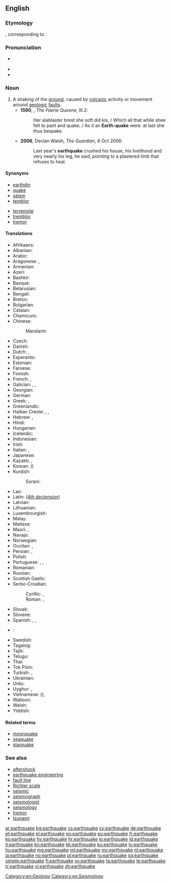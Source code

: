 ==English==
{{wikipedia}}

===Etymology===
{{etyl|enm|en}} {{term|ertheqwake|lang=enm}}, corresponding to {{compound|earth|quake}}.

===Pronunciation===
* {{a|UK}} {{IPA|/ˈəːθkweɪk/}}
* {{audio|En-us-earthquake.ogg|Audio (USA)}}
* {{rhymes|eɪk}}

===Noun===
{{en-noun}}

# A shaking of the [[ground]], caused by [[volcanic]] activity or movement around [[geologic]] [[fault]]s. {{defdate|from 14th c.}}
#* '''1590''', {{w|Edmund Spenser}}, ''The Faerie Queene'', III.2:
#*: Her alablaster brest she soft did kis, / Which all that while shee felt to pant and quake, / As it an '''Earth-quake''' were: at last she thus bespake.
#* '''2006''', Declan Walsh, ''The Guardian'', 6 Oct 2006:
#*: Last year's '''earthquake''' crushed his house, his livelihood and very nearly his leg, he said, pointing to a plastered limb that refuses to heal.

====Synonyms====
{{top2}}
* [[earthdin]]
* [[quake]]
* [[seism]]
* [[temblor]]
{{mid2}}
* [[terremote]]
* [[tremblor]]
* [[tremor]]
{{bottom}}

====Translations====
{{trans-top|shaking of the surface of a planet}}
* Afrikaans: {{t-|af|ardbewing}}
* Albanian: {{t-|sq|tërmet|m}}
* Arabic: {{t-|ar|زلزال|m|tr=zilzāl}}
* Aragonese: {{t|an|tierratremo}}, {{t|an|terrentrín}}
* Armenian: {{t-|hy|երկրաշարժ|tr=erkrašarž}}
* Azeri: {{t+|az|zəlzələ}}
* Bashkir: {{tø|ba|ер тетрәү|sc=Cyrl}}
* Basque: {{t|eu|lurrikara}}
* Belarusian: {{t-|be|землятрус|m|tr=zemljatrús}}
* Bengali: {{t-|bn|ভূমিকম্প|tr=bhumikômpô|sc=Beng}}
* Breton: {{t+|br|kren-douar|m}}
* Bulgarian: {{t+|bg|земетресение|n|tr=zemetresénie}}
* Catalan: {{t+|ca|terratrèmol|m}}
* Chamicuro: {{tø|ccc|ijmulalaki}}
* Chinese:
*: Mandarin: {{t-|cmn|地震|tr=dìzhèn|sc=Hani}}
* Czech: {{t+|cs|zemětřesení|n}}
* Danish: {{t+|da|jordskælv|n}}
* Dutch: {{t+|nl|aardbeving|f}}, {{t+|nl|aardschok|m}}
* Esperanto: {{t-|eo|tertremo}}
* Estonian: {{t-|et|maavärin}}
* Faroese: {{t-|fo|jarðskjálvti}}
* Finnish: {{t+|fi|maanjäristys}}
* French: {{t+|fr|tremblement de terre|m}}, {{t+|fr|séisme|m}}
* Galician: {{t|gl|terremoto}}, {{t|gl|terramoto}}, {{t|gl|sismo}}
* Georgian: {{t-|ka|მიწისძვრა|tr=micisjvra|sc=Geor}}
* German: {{t+|de|Erdbeben|n}}
* Greek: {{t+|el|σεισμός|m|tr=seismós}}, {{qualifier|personification}} {{t+|el|Εγκέλαδος|m|tr=Egkélados}}
* Greenlandic: {{t-|kl|nunap sajunnera}}
* Haitian Creole: {{tø|ht|tranbleman detè}}, {{tø|ht|tranblemanntè}}, {{tø|ht|tranblemandtè}}
* Hebrew: {{t+|he|רעידת אדמה|f|tr=reidat adama}}, {{t-|he|רעש אדמה|m|tr=raash adama}}
* Hindi: {{t-|hi|भूकंप|m|tr=bhūkamp}}
* Hungarian: {{t+|hu|földrengés}}
* Icelandic: {{t+|is|jarðskjálfti|m}}
* Indonesian: {{t+|id|gempa bumi}}
* Irish: {{t-|ga|crith talún|m}}
* Italian: {{t+|it|terremoto|m}}, {{t+|it|sisma|m}}
* Japanese: {{t+|ja|地震|tr=じしん, jishin}}
* Kazakh: {{t|kk|жер сілкіну|tr=jer silkinu|sc=Cyrl}}, {{t|kk|зілзала|tr=zilzala|sc=Cyrl}}
* Korean: {{t+|ko|지진|tr=jijin|sc=Hang}} ({{t+|ko|地震|sc=Hani}})
* Kurdish: {{t+|ku|erdhej|f|sc=ku-Arab}}
*: Sorani: {{t|ku|sc=ku-Arab|بوومه‌له‌رزه‌}}
{{trans-mid}}
* Lao: {{t+|lo|ແຜ່ນດິນໄຫວ|sc=Laoo}}
* Latin: {{t-|la|terraemotus|m}} ''([[:Appendix:Latin_fourth_declension|4th declension]])''
* Latvian: {{t-|lv|zemestrīce|f}}
* Lithuanian: {{t-|lt|žemės drebėjimas|m}}
* Luxembourgish: {{t|lb|Äerdbiewen}}
* Malay: {{t-|ms|gempa}}
* Maltese: {{t-|mt|terremot|m}}
* Maori: {{t-|mi|rū}}, {{t-|mi|rūwhenua}}
* Navajo: {{tø|nv|kéyah haʼdéísná}}
* Norwegian: {{t+|no|jordskjelv|n}}
* Occitan: {{t|oc|tèrratrem}}, {{t|oc|tèrratremol}}
* Persian: {{t+|fa|زمین‌لرزه|tr=zamin-e larze}}, {{t+|fa|زلزله|tr=zelzele}}
* Polish: {{t+|pl|trzęsienie ziemi|n}}
* Portuguese: {{t+|pt|terramoto|m}}, {{t+|pt|terremoto|m}}, {{t-|pt|tremor de terra|m}}
* Romanian: {{t+|ro|cutremur|n}}
* Russian: {{t+|ru|землетрясение|n|tr=zemletrjasénije}}
* Scottish Gaelic: {{t|gd|crith-thalmhainn|f}}
* Serbo-Croatian:
*: Cyrillic: {{t-|sh|земљотрес|m|sc=Cyrl}}, {{t-|sh|потрес|m|sc=Cyrl}}
*: Roman: {{t-|sh|zemljotres|m}}, {{t-|sh|potres|m}}
* Slovak: {{t-|sk|zemetrasenie|n}}
* Slovene: {{t+|sl|potres|m}}
* Spanish: {{t+|es|terremoto|m}}, {{t+|es|temblor|m}}, {{t+|es|chaka|f}}
* {{ttbc|sw}}: {{t|sw|tetemeko|c5|c6}}
* Swedish: {{t+|sv|jordbävning|c}}
* Tagalog: {{t+|tl|lindol}}
* Tajik: {{t-|tg|заминларза|tr=zaminlarza|sc=Cyrl}}
* Telugu: {{t|te|భూకంపం|tr=bhookampam|sc=Telu}}
* Thai: {{t+|th|แผ่นดินไหว|tr=pàen din wăi}}
* Tok Pisin: {{t|tpi|guria}}
* Turkish: {{t+|tr|deprem}}, {{t+|tr|zelzele}}
* Ukrainian: {{t-|uk|землетрус|m|tr=zemletrús}}
* Urdu: {{t-|ur|زلزلہ|tr=zalzalā}}
* Uyghur: {{t-|ug|زىلزىلە|tr=zilzile|sc=ug-Arab}}, {{t+|ug|يەر تەۋرەش|tr=yer tewresh|sc=ug-Arab}}
* Vietnamese: {{t-|vi|địa chấn}} ({{t-|vi|地震|sc=Hani}}), {{t+|vi|động đất}}
* Walloon: {{t|wa|tronnmint d' tere}}
* Welsh: {{t|cy|daeargryn}}
* Yiddish: {{t-|yi|ערטקווייק|sc=Hebr}}
{{trans-bottom}}

====Related terms====
* [[moonquake]]
* [[seaquake]]
* [[starquake]]

===See also===
* [[aftershock]]
* [[earthquake engineering]]
* [[fault line]]
* [[Richter scale]]
* [[seismic]]
* [[seismograph]]
* [[seismologist]]
* [[seismology]]
* [[tremor]]
* [[tsunami]]

[[Category:en:Geology]]
[[Category:en:Seismology]]

[[ar:earthquake]]
[[bg:earthquake]]
[[cs:earthquake]]
[[cy:earthquake]]
[[de:earthquake]]
[[et:earthquake]]
[[el:earthquake]]
[[eo:earthquake]]
[[eu:earthquake]]
[[fr:earthquake]]
[[ko:earthquake]]
[[hy:earthquake]]
[[hr:earthquake]]
[[io:earthquake]]
[[id:earthquake]]
[[it:earthquake]]
[[kn:earthquake]]
[[kk:earthquake]]
[[ku:earthquake]]
[[lo:earthquake]]
[[hu:earthquake]]
[[mg:earthquake]]
[[ml:earthquake]]
[[my:earthquake]]
[[nl:earthquake]]
[[ja:earthquake]]
[[no:earthquake]]
[[pl:earthquake]]
[[ru:earthquake]]
[[sq:earthquake]]
[[simple:earthquake]]
[[fi:earthquake]]
[[sv:earthquake]]
[[ta:earthquake]]
[[te:earthquake]]
[[tr:earthquake]]
[[vi:earthquake]]
[[zh:earthquake]]